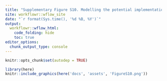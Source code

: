 ```yaml
---
title: "Supplementary Figure S10. Modelling the potential implementation of ARTEMIS-DELFI in the workup of headaches for brain tumors."
site: workflowr::wflow_site
date: "`r format(Sys.time(), '%d %B, %Y')`"
output:
  workflowr::wflow_html:
    code_folding: hide
    toc: true
editor_options:
  chunk_output_type: console
---
```


```r
knitr::opts_chunk$set(autodep = TRUE)
```

```r
library(here)
knitr::include_graphics(here('docs', 'assets', 'FigureS10.png'))
```
